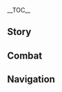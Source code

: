 {{CharacterTabs}}
{{LanguageTabs}}
{{Stub|1={{Meta/VO|rm=1}}}}
__TOC__
==Story==
{{VO/Story
|character           = Iansan
|language            = zh
|language_s          = zh
|language_t          = zh-tw
|name_s              = 伊安珊
|name_t              = 伊安珊

<!-- Hello -->
|vo_01_01_title_s    = 初次见面…
|vo_01_01_title_t    = 初次見面…
|vo_01_01_subtitle   = Hello
|vo_01_01_file       = VO_{language}{character} Hello.ogg
|vo_01_01_tx_s       = 叫我伊安珊就好，我来自沃陆之邦，是那里最有名的健身教练。看你体格还不错，对健身感兴趣吗？
|vo_01_01_tx_t       = 叫我伊安珊就好，我來自沃陸之邦，是那裡最有名的健身教練。看{{MC|m=你|f=妳}}體格還不錯，對健身感興趣嗎？
|vo_01_01_rm         = 

<!-- Chats -->
|vo_02_01_title_s    = 闲聊·举铁
|vo_02_01_title_t    = 閒聊·舉鐵
|vo_02_01_subtitle   = Chat: Lifting
|vo_02_01_file       = VO_{language}{character} Chat - Lifting.ogg
|vo_02_01_tx_s       = 今天的指标还不够，再做一组吧。
|vo_02_01_tx_t       = 今天的指標還不夠，再做一組吧。
|vo_02_01_rm         = 

|vo_02_02_title_s    = 闲聊·饮食规划
|vo_02_02_title_t    = 閒聊·飲食規劃
|vo_02_02_subtitle   = Chat: Diet Planning
|vo_02_02_file       = VO_{language}{character} Chat - Diet Planning.ogg
|vo_02_02_tx_s       = 考虑到之前摄入的热量…晚餐得重新规划一下。
|vo_02_02_tx_t       = 考慮到之前攝入的熱量…晚餐得重新規劃一下。
|vo_02_02_rm         = 

|vo_02_03_title_s    = 闲聊·力量
|vo_02_03_title_t    = 閒聊·力量
|vo_02_03_subtitle   = Chat: Strength
|vo_02_03_file       = VO_{language}{character} Chat - Strength.ogg
|vo_02_03_tx_s       = 总有人认为我是天生神力，其实我从血脉中继承到的只有永远长不高的个子。我所有的力量都是通过合理的健身计划获得的，只要付出相同的努力，你也可以拥有。
|vo_02_03_tx_t       = 總有人認為我是天生神力，其實我從血脈中繼承到的只有永遠長不高的個子。我所有的力量都是透過合理的健身計畫獲得的，只要付出相同的努力，{{MC|m=你|f=妳}}也可以擁有。
|vo_02_03_rm         = 

<!-- Weather -->
|vo_03_01_title_s    = 下雨的时候…
|vo_03_01_title_t    = 下雨的時候…
|vo_03_01_subtitle   = When It Rains
|vo_03_01_file       = VO_{language}{character} When It Rains.ogg
|vo_03_01_tx_s       = 赶紧找个地方躲雨吧，感冒了对身体不好。
|vo_03_01_tx_t       = 趕緊找個地方躲雨吧，感冒了對身體不好。
|vo_03_01_rm         = 

|vo_03_02_title_s    = 雨过天晴…
|vo_03_02_title_t    = 雨過天晴…
|vo_03_02_subtitle   = After the Rain
|vo_03_02_file       = VO_{language}{character} After the Rain.ogg
|vo_03_02_tx_s       = 该出来晒晒太阳了，集合！
|vo_03_02_tx_t       = 該出來曬曬太陽了，集合！
|vo_03_02_rm         = 

|vo_03_03_title_s    = 阳光很好…
|vo_03_03_title_t    = 陽光很好…
|vo_03_03_subtitle   = When the Sun Is Out
|vo_03_03_file       = VO_{language}{character} When the Sun Is Out.ogg
|vo_03_03_tx_s       = 这种天气很适合拉练。
|vo_03_03_tx_t       = 這種天氣很適合拉練。
|vo_03_03_rm         = 

|vo_03_04_title_s    = 刮大风了…
|vo_03_04_title_t    = 颳大風了…
|vo_03_04_subtitle   = When the Wind Is Blowing
|vo_03_04_file       = VO_{language}{character} When the Wind Is Blowing.ogg
|vo_03_04_tx_s       = 逆风奔跑，也算是一种负重训练吧。
|vo_03_04_tx_t       = 逆風奔跑，也算是一種負重訓練吧。
|vo_03_04_rm         = 

|vo_03_05_title_s    = 在沙漠的时候…
|vo_03_05_title_t    = 在沙漠的時候…
|vo_03_05_subtitle   = In the Desert
|vo_03_05_file       = VO_{language}{character} In the Desert.ogg
|vo_03_05_tx_s       = 这里不太适合搞拉练…
|vo_03_05_tx_t       = 這裡不太適合搞拉練…
|vo_03_05_rm         = 

<!-- Greetings -->
|vo_04_01_title_s    = 早上好…
|vo_04_01_title_t    = 早安…
|vo_04_01_subtitle   = Good Morning
|vo_04_01_file       = VO_{language}{character} Good Morning.ogg
|vo_04_01_tx_s       = 嗨，早上好啊。如果想要锻炼自己的意志，早起是最基础的项目之一。从床上爬起来都做不到的人，肯定也无法将任何计划坚持下去。话说回来，这个时间很适合晨跑，要不要一起？
|vo_04_01_tx_t       = 嗨，早安啊。如果想要鍛煉自己的意志，早起是最基礎的項目之一。從床上爬起來都做不到的人，肯定也無法將任何計畫堅持下去。話說回來，這個時間很適合晨跑，要不要一起？
|vo_04_01_rm         = 

|vo_04_02_title_s    = 中午好…
|vo_04_02_title_t    = 午安…
|vo_04_02_subtitle   = Good Afternoon
|vo_04_02_file       = VO_{language}{character} Good Afternoon.ogg
|vo_04_02_tx_s       = 中午好啊，有好好吃午餐吧？在我看来，午餐是一日三餐中最重要的一餐，不仅担负着补充能量的重任，还是平衡营养的关键一环。如果不知道该怎么吃，我可以提供一些建议。
|vo_04_02_tx_t       = 午安啊，有好好吃午餐吧？在我看來，午餐是一日三餐中最重要的一餐，不僅擔負著補充能量的重任，還是平衡營養的關鍵一環。如果不知道該怎麼吃，我可以提供一些建議。
|vo_04_02_rm         = 

|vo_04_03_title_s    = 晚上好…
|vo_04_03_title_t    = 晚上好…
|vo_04_03_subtitle   = Good Evening
|vo_04_03_file       = VO_{language}{character} Good Evening.ogg
|vo_04_03_tx_s       = 晚上好，你对夜间运动感不感兴趣？刚入夜的这段时间很适合到户外做一些运动。这个时间没有阳光暴晒，可以减少水分消耗，适当运动后获得的疲惫感还可以增加睡眠质量，要不要试试？
|vo_04_03_tx_t       = 晚上好，{{MC|m=你|f=妳}}對夜間運動感不感興趣？剛入夜的這段時間很適合到戶外做一些運動。這個時間沒有陽光暴曬，可以減少水分消耗，適當運動後獲得的疲憊感還可以增加睡眠品質，要不要試試？
|vo_04_03_rm         = 

|vo_04_04_title_s    = 晚安…
|vo_04_04_title_t    = 晚安…
|vo_04_04_subtitle   = Good Night
|vo_04_04_file       = VO_{language}{character} Good Night.ogg
|vo_04_04_tx_s       = 该休息咯，熬夜可是健身的大忌。
|vo_04_04_tx_t       = 該休息了，熬夜可是健身的大忌。
|vo_04_04_rm         = 

<!-- About -->
|vo_05_01_title_s    = 关于伊安珊自己·健身教练
|vo_05_01_title_t    = 關於伊安珊自己·健身教練
|vo_05_01_subtitle   = About {character}: Fitness Coach
|vo_05_01_file       = VO_{language}{character} About {character} - Fitness Coach.ogg
|vo_05_01_tx_s       = 健身算是我们沃陆之邦的一项传统，年轻人都喜欢互相秀肌肉以示友好。想要在这样的部族里当健身教练，只有嘴上的功夫可不行，必须有拿得出手的本事。至于我嘛，其实我一开始没有当教练的心思，只是默默执行着自己的健身计划。不知从何时起，旁观的人脸上只剩下目瞪口呆的表情，而向我请教健身技巧的人也越来越多，我就自然而然地成为了教练。
|vo_05_01_tx_t       = 健身算是我們沃陸之邦的一項傳統，年輕人都喜歡互相秀肌肉以示友好。想要在這樣的部族裡當健身教練，只有嘴上的功夫可不行，必須有拿得出手的本事。至於我嘛，其實我一開始沒有當教練的心思，只是默默執行著自己的健身計畫。不知從何時起，旁觀的人臉上只剩下目瞪口呆的表情，而向我請教健身技巧的人也越來越多，我就自然而然地成為了教練。
|vo_05_01_rm         = 

|vo_05_02_title_s    = 关于伊安珊自己·身高
|vo_05_02_title_t    = 關於伊安珊自己·身高
|vo_05_02_subtitle   = About {character}: Height
|vo_05_02_friendship = 4
|vo_05_02_file       = VO_{language}{character} About {character} - Height.ogg
|vo_05_02_tx_s       = 不要把我当小孩子，我只是长不高。我祖先也都这样，这好像是某种遗传…不过不必担心，对肌肉力量没有影响。
|vo_05_02_tx_t       = 不要把我當小孩子，我只是長不高。我祖先也都這樣，這好像是某種遺傳…不過不必擔心，對肌肉力量沒有影響。
|vo_05_02_rm         = 

<!-- About Us -->
|vo_06_01_title_s    = 关于我们·见闻
|vo_06_01_title_t    = 關於我們·見聞
|vo_06_01_subtitle   = About Us: Travel Experiences
|vo_06_01_file       = VO_{language}{character} About Us - Travel Experiences.ogg
|vo_06_01_tx_s       = 我听说你周游各国，踏足过很多人迹罕至的秘境，真是了不起。有时间的话，能不能跟我讲讲你的见闻？我偶尔也需要向学员们提供一些精神上的激励，而冒险者战胜困难的故事绝对是上好的素材。
|vo_06_01_tx_t       = 我聽說{{MC|m=你|f=妳}}周遊各國，踏足過很多人跡罕至的秘境，真是了不起。有時間的話，能不能跟我講講{{MC|m=你|f=妳}}的見聞？我偶爾也需要向學員們提供一些精神上的激勵，而冒險者戰勝困難的故事絕對是上好的素材。
|vo_06_01_rm         = 

|vo_06_02_title_s    = 关于我们·共勉
|vo_06_02_title_t    = 關於我們·共勉
|vo_06_02_subtitle   = About Us: Motivating Each Other
|vo_06_02_friendship = 6
|vo_06_02_file       = VO_{language}{character} About Us - Motivating Each Other.ogg
|vo_06_02_tx_s       = 作为教练，我经常需要向别人提供指导，但其实我更喜欢能与我共勉的人。健身也是一种修行，如果总是独自坚持，即便是我也不免会身心疲惫。所以，你能作为朋友向我提供鞭策吗？如果哪一天我被懒惰和糖分诱惑了，必须有人敢于点醒我啊。
|vo_06_02_tx_t       = 作為教練，我經常需要向別人提供指導，但其實我更喜歡能與我共勉的人。健身也是一種修行，如果總是獨自堅持，即便是我也不免會身心疲憊。所以，{{MC|m=你|f=妳}}能作為朋友向我提供鞭策嗎？如果哪一天我被懶惰和糖分誘惑了，必須有人敢於點醒我啊。
|vo_06_02_rm         = 

<!-- Miscellany I -->
|vo_07_01_title_s    = 关于「神之眼」…
|vo_07_01_title_t    = 關於「神之眼」…
|vo_07_01_subtitle   = About the [[Vision]]
|vo_07_01_friendship = 4
|vo_07_01_file       = VO_{language}{character} About the Vision.ogg
|vo_07_01_tx_s       = 刚获得神之眼的那段时间，我制作了一份详细的计划表，用来测试这枚神之眼的各项性能。我认为使用神之眼就和健身差不多，自己具体能举多重，能跳多远，都必须详加了解，否则一不小心就会受伤。
|vo_07_01_tx_t       = 剛獲得神之眼的那段時間，我製作了一份詳細的計畫表，用來測試這枚神之眼的各項效能。我認為使用神之眼就和健身差不多，自己具體能舉多重，能跳多遠，都必須詳加瞭解，否則一不小心就會受傷。
|vo_07_01_rm         = 

|vo_07_02_title_s    = 有什么想要分享·健身器材
|vo_07_02_title_t    = 有什麼想要分享·健身器材
|vo_07_02_subtitle   = Something to Share: Training Equipment
|vo_07_02_file       = VO_{language}{character} Something to Share - Training Equipment.ogg
|vo_07_02_tx_s       = 我经常会尝试设计一些新式的健身器材。如果你在俱乐部看到了一些奇奇怪怪的东西，八成就是我的作品。倒不是我喜欢标新立异，而是我明白每个人的最佳健身方式各不相同，不是所有人都适合天天举铁。所以我想从器材入手，让那些被普通器材吓退的人也能享受到健身的乐趣。
|vo_07_02_tx_t       = 我經常會嘗試設計一些新式的健身器材。如果{{MC|m=你|f=妳}}在俱樂部看到了一些奇奇怪怪的東西，八成就是我的作品。倒不是我喜歡標新立異，而是我明白每個人的最佳健身方式各不相同，不是所有人都適合天天舉鐵。所以我想從器材入手，讓那些被普通器材嚇退的人也能享受到健身的樂趣。
|vo_07_02_rm         = 

|vo_07_03_title_s    = 有什么想要分享·体格
|vo_07_03_title_t    = 有什麼想要分享·體格
|vo_07_03_subtitle   = Something to Share: Physicality
|vo_07_03_friendship = 4
|vo_07_03_file       = VO_{language}{character} Something to Share - Physicality.ogg
|vo_07_03_tx_s       = 沃陆之邦的族民大多体格健硕，我这样的小个子可不常见。小时候，周围的人都默认我是需要被保护的对象。后来我不顾长辈的阻拦加入了健身俱乐部，那段时间没少受伤…一路坚持下来，或许是为了践行我的古名，或许也是因为我不喜欢他人眼中的怜悯。
|vo_07_03_tx_t       = 沃陸之邦的族民大多體格健碩，我這樣的小個子可不常見。小時候，周圍的人都預設我是需要被保護的對象。後來我不顧長輩的阻攔加入了健身俱樂部，那段時間沒少受傷…一路堅持下來，或許是為了踐行我的古名，或許也是因為我不喜歡他人眼中的憐憫。
|vo_07_03_rm         = 

|vo_07_04_title_s    = 感兴趣的见闻…
|vo_07_04_title_t    = 感興趣的見聞…
|vo_07_04_subtitle   = Interesting Things
|vo_07_04_file       = VO_{language}{character} Interesting Things.ogg
|vo_07_04_tx_s       = 沃陆之邦的族民们喜欢和突角龙比力气，别看它们平时看起来温顺，就算被掀翻，好像也不会生气，但其实它们非常危险，一旦被惹怒，就会横冲直撞，在耗尽力气之前不会停下来。仅仅一头发怒的突角龙，就能拆完整座村落…至于如何与突角龙相处才能避免惹怒它们，就是一件很专业的事了，我还专门为此开设过培训课程呢。
|vo_07_04_tx_t       = 沃陸之邦的族民們喜歡和突角龍比力氣，別看它們平時看起來溫順，就算被掀翻，好像也不會生氣，但其實牠們非常危險，一旦被惹怒，就會橫衝直撞，在耗盡力氣之前不會停下來。僅僅一頭發怒的突角龍，就能拆完整座村落…至於如何與突角龍相處才能避免惹怒牠們，就是一件很專業的事了，我還專門為此開設過培訓課程呢。
|vo_07_04_rm         = 

<!-- About Others -->
|vo_08_01_title_s    = 关于茜特菈莉…
|vo_08_01_title_t    = 關於茜特菈莉…
|vo_08_01_subtitle   = About [[Citlali]]
|vo_08_01_friendship = 4
|vo_08_01_file       = VO_{language}{character} About Citlali.ogg
|vo_08_01_tx_s       = 黑曜石奶奶确实是一位了不起的人物，但是…她的生活习惯我实在不敢苟同。我晨跑时偶尔会遇到她，本以为她也有早起的好习惯，后来才知道她是熬了通宵后正要回家睡觉…能这样生活两百多年还没有把身体搞垮，烟谜主的萨满真是一种神秘的存在。
|vo_08_01_tx_t       = 黑曜石奶奶的確是一位了不起的人物，但是…她的生活習慣我實在不敢苟同。我晨跑時偶爾會遇到她，本以為她也有早起的好習慣，後來才知道她是熬了通宵後正要回家睡覺…能這樣生活兩百多年還沒有把身體搞垮，煙謎主的薩滿真是一種神秘的存在。
|vo_08_01_rm         = 

|vo_08_02_title_s    = 关于玛拉妮…
|vo_08_02_title_t    = 關於瑪拉妮…
|vo_08_02_subtitle   = About [[Mualani]]
|vo_08_02_friendship = 4
|vo_08_02_file       = VO_{language}{character} About Mualani.ogg
|vo_08_02_tx_s       = 玛拉妮一直是个让我惊叹的人，她的体态和力量比我的绝大多数学员都要好，但她从来没有接受过任何正规的健身训练。之前她报过我的培训班，但最后也没来。或许，是因为水上运动对肌肉的锻炼更全面？不过我能看出来，她从来没有为了保持身材刻意做过什么，难道这样的心态才是关键？
|vo_08_02_tx_t       = 瑪拉妮一直是個讓我驚嘆的人，她的體態和力量比我的絕大多數學員都要好，但她從來沒有接受過任何正規的健身訓練。之前她報過我的培訓班，但最後也沒來。或許，是因為水上運動對肌肉的鍛煉更全面？不過我能看出來，她從來沒有為了保持身材刻意做過什麼，難道這樣的心態才是關鍵？
|vo_08_02_rm         = 

|vo_08_03_title_s    = 关于希诺宁…
|vo_08_03_title_t    = 關於希諾寧…
|vo_08_03_subtitle   = About [[Xilonen]]
|vo_08_03_friendship = 4
|vo_08_03_file       = VO_{language}{character} About Xilonen.ogg
|vo_08_03_tx_s       = 希诺宁是我在回声之子第一个认识的朋友。我设计健身器材的时候总有很多新点子，而她是少有的能实现这些点子的工匠之一，且成品的质量绝对有保证。不过，我提出的交付日期总会被她延后，或许这就是「慢工出细活」？
|vo_08_03_tx_t       = 希諾寧是我在回聲之子第一個認識的朋友。我設計健身器材的時候總有很多新點子，而她是少有的能實現這些點子的工匠之一，且成品的品質絕對有保證。不過，我提出的交付日期總會被她延後，或許這就是「慢工出細活」？
|vo_08_03_rm         = 

|vo_08_04_title_s    = 关于玛薇卡…
|vo_08_04_title_t    = 關於瑪薇卡…
|vo_08_04_subtitle   = About [[Mavuika]]
|vo_08_04_friendship = 4
|vo_08_04_file       = VO_{language}{character} About Mavuika.ogg
|vo_08_04_tx_s       = 或许是因为小时候的经历，我一贯不喜欢依赖别人，或者成为被保护的对象。但玛薇卡在场的话，即便是我也会安心地站在她的身后。我并非是被她作为领导者的威严所慑服，恰恰相反，我一直把她当作一位贴心朋友。而跟随她的感觉，更像是一种身处黑暗中追随火光的本能。
|vo_08_04_tx_t       = 或許是因為小時候的經歷，我一貫不喜歡依賴別人，或者成為被保護的對象。但瑪薇卡在場的話，即便是我也會安心地站在她的身後。我並非是被她作為領導者的威嚴所懾服，恰恰相反，我一直把她當作一位貼心朋友。而跟隨她的感覺，更像是一種身處黑暗中追隨火光的本能。
|vo_08_04_rm         = 

|vo_08_05_title_s    = 关于卡齐娜…
|vo_08_05_title_t    = 關於卡齊娜…
|vo_08_05_subtitle   = About [[Kachina]]
|vo_08_05_friendship = 4
|vo_08_05_file       = VO_{language}{character} About Kachina.ogg
|vo_08_05_tx_s       = 卡齐娜是一个很特殊的学员，主要就特殊在参加培训的次数最多…我一次次看着她紧张地走进竞技场，再失落地走出来。明明是我没有实现宣传广告上的豪言，她却会主动向我道歉。后来，我免除了她的报名费，并承诺她随时可以找我训练。我能看出她的潜力很不错，问题出在其他方面…作为教练，我把能做的都做了，而她的突破将由她亲自实现。
|vo_08_05_tx_t       = 卡齊娜是一個很特殊的學員，主要就特殊在參加培訓的次數最多…我一次次看著她緊張地走進競技場，再失落地走出來。明明是我沒有實現宣傳廣告上的豪言，她卻會主動向我道歉。後來，我免除了她的報名費，並承諾她隨時可以找我訓練。我能看出她的潛力很不錯，問題出在其他方面…作為教練，我把能做的都做了，而她的突破將由她親自實現。
|vo_08_05_rm         = 

|vo_08_06_title_s    = 关于基尼奇…
|vo_08_06_title_t    = 關於基尼奇…
|vo_08_06_subtitle   = About [[Kinich]]
|vo_08_06_friendship = 4
|vo_08_06_file       = VO_{language}{character} About Kinich.ogg
|vo_08_06_tx_s       = 基尼奇会将瓦雷莎果园里的水果精挑细选，替我省了不少精力。不过，他身边那个阿乔总是把每次合作都搅得很不愉快，那张嘴真是缺少严厉的管教。我曾建议基尼奇安排这个阿乔参加我的培训班，本教练肯定能让它学会礼貌。不过基尼奇还是拒绝了，他似乎自有教训阿乔的方法。
|vo_08_06_tx_t       = 基尼奇會將瓦雷莎果園裡的水果精挑細選，替我省了不少精力。不過，他身邊那個阿喬總是把每次合作都攪得很不愉快，那張嘴真是缺少嚴厲的管教。我曾建議基尼奇安排這個阿喬參加我的培訓班，本教練肯定能讓牠學會禮貌。不過基尼奇還是拒絕了，他似乎自有教訓阿喬的方法。
|vo_08_06_rm         = 

|vo_08_07_title_s    = 关于瓦雷莎·态度
|vo_08_07_title_t    = 關於瓦雷莎·態度
|vo_08_07_subtitle   = About [[Varesa]]: Attitude
|vo_08_07_friendship = 4
|vo_08_07_file       = VO_{language}{character} About Varesa - Attitude.ogg
|vo_08_07_tx_s       = 我最最特别，也是最让我为之自豪的弟子瓦雷莎，希望她没有给你添麻烦…不，不是指战斗上拖后腿，也不是日常生活中冒冒失失之类的事，而是她的松弛感…如果不是我反复叮嘱，强调她一定要抓紧时间，她每次出门都悠悠哉哉，好像是郊游，走着走着，注意力就被各种食物吸引走了，一次两次没关系，严肃的冒险中总这样可不好，我已经让她自省了！另外，她的食量构成了巨大的负担，毕竟我们不可能背着半只突角龙那么大的…装满食物的背包，去翻山越岭吧？
|vo_08_07_tx_t       = 我最最特別，也是最讓我為之自豪的弟子瓦雷莎，希望她沒有給{{MC|m=你|f=妳}}添麻煩…不，不是指戰鬥上拖後腿，也不是日常生活中冒冒失失之類的事，而是她的鬆弛感…如果不是我反覆叮囑，強調她一定要抓緊時間，她每次出門都悠悠哉哉，好像是郊遊，走著走著，注意力就被各種食物吸引走了，一次兩次沒關係，嚴肅的冒險中總這樣可不好，我已經讓她自省了！另外，她的食量構成了巨大的負擔，畢竟我們不可能揹著半隻突角龍那麼大的…裝滿食物的背包，去翻山越嶺吧？
|vo_08_07_rm         = 

|vo_08_08_title_s    = 关于瓦雷莎·节制
|vo_08_08_title_t    = 關於瓦雷莎·節制
|vo_08_08_subtitle   = About Varesa: Moderation
|vo_08_08_friendship = 4
|vo_08_08_file       = VO_{language}{character} About Varesa - Moderation.ogg
|vo_08_08_tx_s       = 目前让我烦恼的是，瓦雷莎对力量的控制太过粗放。她的身体似乎长期处于一种高消耗的状态，白白浪费了很多能量，她那惊人的胃口大概就来源于此。我希望她更加了解自己的情况，合理分配力气，这样她也不用总是大吃特吃了…看她吃得满足，我是替她开心，但还是要提醒她注意饮食健康，不能暴饮暴食，不能营养失衡，不能摄入过量的油脂和糖分！要不然，吃出什么病来，麻烦可就大了。
|vo_08_08_tx_t       = 目前讓我煩惱的是，瓦雷莎對力量的控制太過粗放。她的身體似乎長期處於一種高消耗的狀態，白白浪費了很多能量，她那驚人的胃口大概就來源於此。我希望她更加瞭解自己的情況，合理分配力氣，這樣她也不用總是大吃特吃了…看她吃得滿足，我是替她開心，但還是要提醒她注意飲食健康，不能暴飲暴食，不能營養失衡，不能攝入過量的油脂和糖分！要不然，吃出什麼病來，麻煩可就大了。
|vo_08_08_rm         = 

<!-- More About -->
|vo_09_01_title_s    = 想要了解伊安珊·其一
|vo_09_01_title_t    = 想要瞭解伊安珊·其一
|vo_09_01_subtitle   = More About {character}: I
|vo_09_01_file       = VO_{language}{character} More About {character} - 01.ogg
|vo_09_01_tx_s       = 你听说过「归火圣夜巡礼优胜者培训班」吗？是我办的。之前我连续好几次获得优胜者资格，很多人都以为我拥有某种常人无法奢望的神秘力量，毕竟一个小个子打穿竞技场的事可不常见。但我想要告诉他们，我的力量并不神秘，而是规划与坚持的结果。为了证明这一点，我就办了这个培训班。不过让我奇怪的是，这个培训班最初是免费的，但被好多人举报诈骗，后来我听玛薇卡的建议设置了报名费，报名的人反倒络绎不绝…
|vo_09_01_tx_t       = {{MC|m=你|f=妳}}聽說過「歸火聖夜巡禮優勝者培訓班」嗎？是我辦的。之前我連續好幾次獲得優勝者資格，很多人都以為我擁有某種常人無法奢望的神秘力量，畢竟一個小個子打穿競技場的事可不常見。但我想要告訴他們，我的力量並不神秘，而是規劃與堅持的結果。為了證明這一點，我就辦了這個培訓班。不過讓我奇怪的是，這個培訓班最初是免費的，但被好多人檢舉詐騙，後來我聽瑪薇卡的建議設了報名費，報名的人反倒絡繹不絕…
|vo_09_01_rm         = 

|vo_09_02_title_s    = 想要了解伊安珊·其二
|vo_09_02_title_t    = 想要瞭解伊安珊·其二
|vo_09_02_subtitle   = More About {character}: II
|vo_09_02_friendship = 3
|vo_09_02_file       = VO_{language}{character} More About {character} - 02.ogg
|vo_09_02_tx_s       = 正常的杠铃对我来说还是太大了，举起来的时候遮挡视线，甚至看不到附近的人，差点伤到一名学员。所以我找希诺宁专门定制了一副杠铃，这副杠铃用的材料十分特殊，分量很足，但个头不大，操练起来很方便。唯一的缺点可能就是迷惑性很大，很容易让别人误以为这是个玩具模型。有次我把它落在俱乐部，被一帮新人看到。一个人想抓起这副杠铃打闹一下，结果一发力，杠铃纹丝不动，他自己倒闪了腰。其他人不信，然后一个个都闪了腰…那之后，我就一直随身携带这副杠铃了。
|vo_09_02_tx_t       = 正常的槓鈴對我來說還是太大了，舉起來的時候遮擋視線，甚至看不到附近的人，差點傷到一名學員。所以我找希諾寧專門訂製了一副槓鈴，這副槓鈴用的材料十分特殊，分量很足，但個頭不大，操練起來很方便。唯一的缺點可能就是迷惑性很大，很容易讓別人誤以為這是個玩具模型。有次我把它落在俱樂部，被一幫新人看到。一個人想抓起這副槓鈴打鬧一下，結果一發力，槓鈴紋絲不動，他自己倒閃了腰。其他人不信，然後一個個都閃了腰…那之後，我就一直隨身攜帶這副槓鈴了。
|vo_09_02_rm         = 

|vo_09_03_title_s    = 想要了解伊安珊·其三
|vo_09_03_title_t    = 想要瞭解伊安珊·其三
|vo_09_03_subtitle   = More About {character}: III
|vo_09_03_friendship = 4
|vo_09_03_file       = VO_{language}{character} More About {character} - 03.ogg
|vo_09_03_tx_s       = 我是在一次养伤期间接触到营养学的，那时大家对于健身期间该怎么吃都没有明确的概念，只觉得多吃肉就行。俱乐部的其他成员一顿就能吃完半张桌子那么大的烤肉，而我的体型可撑不起那么大的胃口，所以就想寻找获取营养更高效的方式。受伤期间无法出门，我就借来介绍食材的织卷，尝试烹饪健身餐。失败了很多次之后，真让我找到了一种合适的配方。借助这种健身餐，我不但很快痊愈，还突破了上次的卧推记录。唯一遗憾的是，虽然我把配方分享了出去，但在健身俱乐部之外的推广情况一直不太好。
|vo_09_03_tx_t       = 我是在一次養傷期間接觸到營養學的，那時大家對於健身期間該怎麼吃都沒有明確的概念，只覺得多吃肉就行。俱樂部的其他成員一頓就能吃完半張桌子那麼大的烤肉，而我的體型可撐不起那麼大的胃口，所以就想尋找獲得營養更高效的方式。受傷期間無法出門，我就借來介紹食材的織卷，嘗試烹飪健身餐。失敗了很多次之後，真讓我找到了一種適合的配方。藉助這種健身餐，我不但很快痊癒，還突破了上次的臥推紀錄。唯一遺憾的是，雖然我把配方分享了出去，但在健身俱樂部之外的推廣情況一直不太好。
|vo_09_03_rm         = 

|vo_09_04_title_s    = 想要了解伊安珊·其四
|vo_09_04_title_t    = 想要瞭解伊安珊·其四
|vo_09_04_subtitle   = More About {character}: IV
|vo_09_04_friendship = 5
|vo_09_04_file       = VO_{language}{character} More About {character} - 04.ogg
|vo_09_04_tx_s       = 我成为总教练之后，加入俱乐部的新人都要先完成一项挑战&mdash;&mdash;任选一个健身项目与我进行比试。当然，绝大部分挑战者筋疲力竭地倒下后，我还能捡起他们丢下的器材再做十几组标准动作。但这样的考验并不全是为了确立教练的威严，也是为了抚平年轻人内心的浮躁。很多新人学习健身的初衷就是为了炫耀，而我必须告诉他们，健身的本质是一种苦修。
|vo_09_04_tx_t       = 我成為總教練之後，加入俱樂部的新人都要先完成一項挑戰&mdash;&mdash;任選一個健身項目與我進行比試。當然，絕大部分挑戰者筋疲力竭地倒下後，我還能撿起他們丟下的器材再做十幾組標準動作。但這樣的考驗並不全是為了確立教練的威嚴，也是為了撫平年輕人內心的浮躁。很多新人學習健身的初衷就是為了炫耀，而我必須告訴他們，健身的本質是一種苦修。
|vo_09_04_rm         = 

|vo_09_05_title_s    = 想要了解伊安珊·其五
|vo_09_05_title_t    = 想要瞭解伊安珊·其五
|vo_09_05_subtitle   = More About {character}: V
|vo_09_05_friendship = 6
|vo_09_05_file       = VO_{language}{character} More About {character} - 05.ogg
|vo_09_05_tx_s       = 沃陆之邦有个习俗，就是找突角龙角力，并将这种比赛的胜利视为荣耀。我健身一段时间后，尝试过几次，但都没有成功，一度以为自己的健身策略是错误的。后来突角龙族群的首领突然失控，闯进部族驻地横冲直撞，为了救下一个来不及逃走的女孩，我正面拦下了它。角力过程中，意识到身后有需要保护的人，我竟然爆发出了之前从未察觉到的力量，成功掀翻了它。从那时起我才明白，我的选择是正确的。健身是一个积蓄力量的过程，但把这份力量完全发挥出来所需要的呐喊声，必须来自心灵深处。
|vo_09_05_tx_t       = 沃陸之邦有個習俗，就是找突角龍角力，並將這種比賽的勝利視為榮耀。我健身一段時間後，嘗試過幾次，但都沒有成功，一度以為自己的健身策略是錯誤的。後來突角龍族群的首領突然失控，闖進部族駐地橫衝直撞，為了救下一個來不及逃走的女孩，我正面攔下了牠。角力過程中，意識到身後有需要保護的人，我竟然爆發出了之前從未察覺到的力量，成功掀翻了牠。從那時起我才明白，我的選擇是正確的。健身是一個積蓄力量的過程，但把這份力量完全發揮出來所需要的吶喊聲，必須來自心靈深處。
|vo_09_05_rm         = 

<!-- Miscellany II -->
|vo_10_01_title_s    = 伊安珊的爱好…
|vo_10_01_title_t    = 伊安珊的愛好…
|vo_10_01_subtitle   = {character}'s Hobbies
|vo_10_01_file       = VO_{language}{character} Hobbies.ogg
|vo_10_01_tx_s       = 研究健身方法，设计健身器材，搭配健身餐饮…总的来说，就是健身吧。
|vo_10_01_tx_t       = 研究健身方法，設計健身器材，搭配健身餐飲…總的來說，就是健身吧。
|vo_10_01_rm         = 

|vo_10_02_title_s    = 伊安珊的烦恼…
|vo_10_02_title_t    = 伊安珊的煩惱…
|vo_10_02_subtitle   = {character}'s Troubles
|vo_10_02_file       = VO_{language}{character} Troubles.ogg
|vo_10_02_tx_s       = 个子矮是最让我烦心的事，倒不是我对高大健硕的形象有什么追求，主要是不方便。每次给学员们讲解的时候，我都得摆个凳子站上去。不然的话，站在后面的人根本看不到我的演示动作。
|vo_10_02_tx_t       = 個子矮是最讓我煩心的事，倒不是我對高大健碩的形象有什麼追求，主要是不方便。每次給學員們講解的時候，我都得擺個凳子站上去。不然的話，站在後面的人根本看不到我的演示動作。
|vo_10_02_rm         = 

|vo_10_03_title_s    = 喜欢的食物…
|vo_10_03_title_t    = 喜歡的食物…
|vo_10_03_subtitle   = Favorite Food
|vo_10_03_file       = VO_{language}{character} Favorite Food.ogg
|vo_10_03_tx_s       = 我最喜欢的食物…没什么喜欢不喜欢的，我更关注热量是否超标，营养是否均衡，口味倒在其次。
|vo_10_03_tx_t       = 我最喜歡的食物…沒什麼喜歡不喜歡的，我更關注熱量是否超標，營養是否均衡，口味倒在其次。
|vo_10_03_rm         = 

|vo_10_04_title_s    = 讨厌的食物…
|vo_10_04_title_t    = 討厭的食物…
|vo_10_04_subtitle   = Least Favorite Food
|vo_10_04_file       = VO_{language}{character} Least Favorite Food.ogg
|vo_10_04_tx_s       = 油炸和过度加工食物…我知道，这世界上可能有一半的「美食」都是这样制作出来的。我并非想指摘它们的口味，只是想强调一下，这类食物的热量控制和营养分配都很糟糕。
|vo_10_04_tx_t       = 油炸和過度加工食物…我知道，這世界上可能有一半的「美食」都是這樣製作出來的。我並非想指摘它們的口味，只是想強調一下，這類食物的熱量控制和營養分配都很糟糕。
|vo_10_04_rm         = 

<!-- Receiving a Gift -->
|vo_11_01_title_s    = 收到赠礼·其一
|vo_11_01_title_t    = 收到贈禮·其一
|vo_11_01_subtitle   = Receiving a Gift: I
|vo_11_01_file       = VO_{language}{character} Receiving a Gift - 01.ogg
|vo_11_01_tx_s       = 很有眼光嘛，我健身的时候就经常吃这种菜肴，热量适中，营养均衡。我还有改良版的配方，如果你感兴趣的话可以来尝尝。
|vo_11_01_tx_t       = 很有眼光嘛，我健身的時候就經常吃這種菜餚，熱量適中，營養均衡。我還有改良版的配方，如果{{MC|m=你|f=妳}}感興趣的話可以來嚐嚐。
|vo_11_01_rm         = 

|vo_11_02_title_s    = 收到赠礼·其二
|vo_11_02_title_t    = 收到贈禮·其二
|vo_11_02_subtitle   = Receiving a Gift: II
|vo_11_02_file       = VO_{language}{character} Receiving a Gift - 02.ogg
|vo_11_02_tx_s       = 哦，谢啦。这确实是大家都喜欢的口味，不过我就算了，热量有些超标…不好意思，严格执行饮食计划是健身流程中不可或缺的一环。
|vo_11_02_tx_t       = 哦，謝啦。這的確是大家都喜歡的口味，不過我就算了，熱量有些超標…不好意思，嚴格執行飲食計畫是健身流程中不可或缺的一環。
|vo_11_02_rm         = 

|vo_11_03_title_s    = 收到赠礼·其三
|vo_11_03_title_t    = 收到贈禮·其三
|vo_11_03_subtitle   = Receiving a Gift: III
|vo_11_03_file       = VO_{language}{character} Receiving a Gift - 03.ogg
|vo_11_03_tx_s       = 唔，这种热量炸弹…这已经不是健身不健身的问题了，这是健康不健康的问题！
|vo_11_03_tx_t       = 唔，這種熱量炸彈…這已經不是健身不健身的問題了，這是健康不健康的問題！
|vo_11_03_rm         = 

<!-- Birthday -->
|vo_12_01_title_s    = 生日…
|vo_12_01_title_t    = 生日…
|vo_12_01_subtitle   = Birthday
|vo_12_01_file       = VO_{language}{character} Birthday.ogg
|vo_12_01_tx_s       = 生日快乐！要不要尝尝我专门订制的健身蛋糕？没有热量超标的奶油和糖霜，还特别加入了用来补充营养的谷物和蔬菜。人们平常吃的蛋糕可是一种非常危险的东西，稍不留意，脂肪就要随着年龄一起增长咯。
|vo_12_01_tx_t       = 生日快樂！要不要嚐嚐我專門訂製的健身蛋糕？沒有熱量超標的鮮奶油和糖霜，還特別加入了用來補充營養的穀物和蔬菜。人們平常吃的蛋糕可是一種非常危險的東西，稍不留意，脂肪就要隨著年齡一起增長囉。
|vo_12_01_rm         = 

<!-- Feelings About Ascension -->
|vo_13_01_title_s    = 突破的感受·起
|vo_13_01_title_t    = 突破的感受·起
|vo_13_01_subtitle   = Feelings About Ascension: Intro
|vo_13_01_ascension  = 1
|vo_13_01_file       = VO_{language}{character} Feelings About Ascension - 01.ogg
|vo_13_01_tx_s       = 健身最重要的是正确的「方法」，是合理的训练梯度和科学的营养搭配。
|vo_13_01_tx_t       = 健身最重要的是正確的「方法」，是合理的訓練梯度和科學的營養搭配。
|vo_13_01_rm         = 

|vo_13_02_title_s    = 突破的感受·承
|vo_13_02_title_t    = 突破的感受·承
|vo_13_02_subtitle   = Feelings About Ascension: Building Up
|vo_13_02_ascension  = 2
|vo_13_02_file       = VO_{language}{character} Feelings About Ascension - 02.ogg
|vo_13_02_tx_s       = 盲信「毅力」的健身者早晚会把自己练到病床上去，就像最初的我那样。事实证明，强行挑战高难项目的结果就是双臂骨折再加上一个月的禁闭修养。「毅力」最合适的用途，就是执行正确的「方法」。
|vo_13_02_tx_t       = 盲信「毅力」的健身者遲早會把自己練到病床上去，就像最初的我那樣。事實證明，強行挑戰高難項目的結果就是雙臂骨折再加上一個月的禁閉修養。「毅力」最適合的用途，就是執行正確的「方法」。
|vo_13_02_rm         = 

|vo_13_03_title_s    = 突破的感受·转
|vo_13_03_title_t    = 突破的感受·轉
|vo_13_03_subtitle   = Feelings About Ascension: Climax
|vo_13_03_ascension  = 4
|vo_13_03_file       = VO_{language}{character} Feelings About Ascension - 03.ogg
|vo_13_03_tx_s       = 现在的我很少像最初那样因为多做一个俯卧撑就欢欣雀跃了，因为我明白，只要坚持下去，变强就是一件理所当然的事。
|vo_13_03_tx_t       = 現在的我很少像最初那樣因為多做一個伏地挺身就歡欣雀躍了，因為我明白，只要堅持下去，變強就是一件理所當然的事。
|vo_13_03_rm         = 

|vo_13_04_title_s    = 突破的感受·合
|vo_13_04_title_t    = 突破的感受·合
|vo_13_04_subtitle   = Feelings About Ascension: Conclusion
|vo_13_04_ascension  = 6
|vo_13_04_file       = VO_{language}{character} Feelings About Ascension - 04.ogg
|vo_13_04_tx_s       = 或许这一切就是继承古名所必须经历的试炼，而我也早已领悟到了祖先想传达给我的话：「力量无须与生俱来，力量无法不劳而获。」
|vo_13_04_tx_t       = 或許這一切就是繼承古名所必須經歷的試煉，而我也早已領悟到了祖先想傳達給我的話：「力量無須與生俱來，力量無法不勞而獲。」
|vo_13_04_rm         = 
}}

==Combat==
{{Combat VO
|character           = Iansan
|language            = zh

<!-- Elemental Skill -->
|skill_1_tx_s        = 风驰电掣！
|skill_1_tx_t        = 風馳電掣！
|skill_1_rm_s        = 
|skill_1_rm_t        = 
|skill_2_tx_s        = 更快，更强！
|skill_2_tx_t        = 更快，更強！
|skill_2_rm_s        = 
|skill_2_rm_t        = 
|skill_3_tx_s        = 调整呼吸！
|skill_3_tx_t        = 調整呼吸！
|skill_3_rm_s        = 
|skill_3_rm_t        = 

<!-- Elemental Burst -->
|burst_1_tx_s        = 动起来！
|burst_1_tx_t        = 動起來！
|burst_1_rm_s        = 
|burst_1_rm_t        = 
|burst_2_tx_s        = 计时开始！
|burst_2_tx_t        = 計時開始！
|burst_2_rm_s        = 
|burst_2_rm_t        = 
|burst_3_tx_s        = 听我的口号！
|burst_3_tx_t        = 聽我的口號！
|burst_3_rm_s        = 
|burst_3_rm_t        = 

<!-- Sprint Start -->
|sprint-s_1_file     = Sprint Start 01,Sprint Start 02,Sprint Start 03
|sprint-s_2_file     = Sprint Start Special 01,Sprint Start Special 02,Sprint Start Special 03,Sprint Start Special 04,Sprint Start Special 05,Sprint Start Special 06

<!-- Deploying Wind Glider -->
|glider_1_actual_tx_s  = 我的话，跑比飞更快吧。
|glider_1_actual_tx_t  = 我的話，跑比飛更快吧。
|glider_2_file       = Deploying Wind Glider 02,Deploying Wind Glider 03

<!-- Opening Treasure Chest -->
|chest_1_tx_s        = 天道酬勤。
|chest_1_tx_t        = 天道酬勤。
|chest_1_rm          = 
|chest_2_tx_s        = 我会把这东西摆到山尖上，这样攀岩的时候更有目标感。
|chest_2_tx_t        = 我會把這東西擺到山尖上，這樣攀岩的時候更有目標感。
|chest_2_rm_s        = 
|chest_2_rm_t        = 
|chest_3_tx_s        = 要不整箱扛走？
|chest_3_tx_t        = 要不整箱扛走？
|chest_3_rm          = 

<!-- Low HP -->
|low-hp_1_tx_s       = 还行，再咬咬牙！
|low-hp_1_tx_t       = 還行，再咬咬牙！
|low-hp_1_rm_s       = 
|low-hp_1_rm_t       = 
|low-hp_2_tx_s       = 快到极限了吗？
|low-hp_2_tx_t       = 快到極限了嗎？
|low-hp_2_rm_s       = 
|low-hp_2_rm_t       = 
|low-hp_3_tx_s       = 得留意下肌肉的承受能力了…
|low-hp_3_tx_t       = 得留意下肌肉的承受能力了…
|low-hp_3_rm         = 

<!-- Ally Low HP -->
|ally-low-hp_1_tx_s  = 悠着点！
|ally-low-hp_1_tx_t  = 悠著點！
|ally-low-hp_1_rm_s  = 
|ally-low-hp_1_rm_t  = 
|ally-low-hp_2_tx_s  = 小心肌肉拉伤！
|ally-low-hp_2_tx_t  = 小心肌肉拉傷！
|ally-low-hp_2_rm_s  = 
|ally-low-hp_2_rm_t  = 

<!-- Fallen -->
|fallen_1_tx_s       = 又得去找医生了…
|fallen_1_tx_t       = 又得去找醫生了…
|fallen_1_rm_s       = 
|fallen_1_rm_t       = 
|fallen_2_tx_s       = 这下练出事了…
|fallen_2_tx_t       = 這下練出事了…
|fallen_2_rm_s       = 
|fallen_2_rm_t       = 
|fallen_3_tx_s       = 这次要在床上躺多久？
|fallen_3_tx_t       = 這次要在床上躺多久？
|fallen_3_rm_s       = 
|fallen_3_rm_t       = 

<!-- Light Hit Taken -->
|hit-l_1_tx_s        = 凑活。
|hit-l_1_tx_t        = 湊活。
|hit-l_1_rm_s        = 
|hit-l_1_rm_t        = 
|hit-l_2_file        = Light Hit Taken 02,Light Hit Taken 03,Light Hit Taken 04,Light Hit Taken 05,Light Hit Taken 06

<!-- Heavy Hit Taken -->
|hit-h_1_tx_s        = 这还像回事…
|hit-h_1_tx_t        = 這還像回事…
|hit-h_1_rm_s        = 
|hit-h_1_rm_t        = 
|hit-h_2_file        = Heavy Hit Taken 02,Heavy Hit Taken 03,Heavy Hit Taken 04,Heavy Hit Taken 05,Heavy Hit Taken 06

<!-- Joining Party -->
|join_1_tx_s         = 热身完毕！
|join_1_tx_t         = 暖身完畢！
|join_1_rm_s         = 
|join_1_rm_t         = 
|join_2_tx_s         = 有谁需要指导？
|join_2_tx_t         = 有誰需要指導？
|join_2_rm_s         = 
|join_2_rm_t         = 
|join_3_tx_s         = 开练！
|join_3_tx_t         = 開練！
|join_3_rm_s         = 
|join_3_rm_t         = 

<!-- Character Idles -->
|idle_1_file         = Standby 01

<!-- Light Attack -->
|atk-l_1_file        = Light Attack 01,Light Attack 02,Light Attack 03,Light Attack 04,Light Attack 05,Light Attack 06,Light Attack 07

<!-- Mid Attack -->
|atk-m_1_file        = Mid Attack 01,Mid Attack 02,Mid Attack 03

<!-- Heavy Attack -->
|atk-h_1_file        = Heavy Attack 01,Heavy Attack 02,Heavy Attack 03
|atk-h_2_file        = Heavy Attack Special 01,Heavy Attack Special 02,Heavy Attack Special 03

<!-- Climbing -->
|climb_1_file        = Climbing 01
|climb_1_actual_tx   = {{tx}}
|climb_2_file        = Climbing 02,Climbing 03

<!-- Climbing Breath -->
|climb-b_1_file      = Climbing Breath 01,Climbing Breath 02,Climbing Breath 03

<!-- Jumping -->
|jump_1_file         = Jumping 01,Jumping 02,Jumping 03,Jumping 04,Jumping 05

<!-- Nightsoul Transmission -->
|nightsoul_1_file = Nightsoul Transmission 01
|nightsoul_1_actual_tx = {{tx}}
}}

==Navigation==
{{Character Navbox|VO-ZH}}
